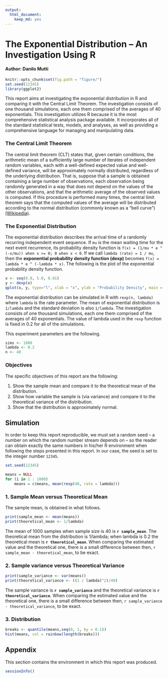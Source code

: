 ```yaml
---
output:
  html_document:
    keep_md: yes
---
```

<!-- https://class.coursera.org/statinference-012/human_grading/view/courses/973520/assessments/4/submissions -->
<!-- https://rstudio-pubs-static.s3.amazonaws.com/26693_e1151035722942b2813c0063c6b220ae.html -->
<!-- https://rpubs.com/abhiuee/53828 -->
# The Exponential Distribution -- An Investigation Using R
#### Author: Danilo Mutti

```r
knitr::opts_chunk$set(fig.path = "figure/")
set.seed(12345)
library(ggplot2)
```

This report aims at investigating the exponential distribution  in R and comparing it with the Central Limit Theorem. The investigation consists of one thousand simulations, each one them comprised of the averages of 40 exponentials. This investigation utilizes R because it is the most comprehensive statistical analysis package available. It incorporates all of the standard statistical tests, models, and analyses, as well as providing a comprehensive language for managing and manipulating data.

### The Central Limit Theorem

The central limit theorem (CLT) states that, given certain conditions, the arithmetic mean of a sufficiently large number of iterates of independent random variables, each with a well-defined expected value and well-defined variance, will be approximately normally distributed, regardless of the underlying distribution. That is, suppose that a sample is obtained containing a large number of observations, each observation being randomly generated in a way that does not depend on the values of the other observations, and that the arithmetic average of the observed values is computed. If this procedure is performed many times, the central limit theorem says that the computed values of the average will be distributed according to the normal distribution (commonly known as a "bell curve") [(Wikipedia)](http://en.wikipedia.org/wiki/Central_limit_theorem], the central limit theorem (CLT)).

### The Exponential Distribution

The exponential distribution describes the arrival time of a randomly recurring independent event sequence. If `mu` is the mean waiting time for the next event recurrence, its probability density function is `f(x) = (1/mu * e ^ (-x/mu)) when x >= 0; 0 when x < 0`. If we call `lambda (rate) = 1 / mu`, then the **exponential probability density function (dexp)** becomes `f(x) = lambda * e ^ (-lambda * x)`. The following is the plot of the exponential probability density function.

```r
x <- seq(0.0, 5.0, 0.01)
y <- dexp(x)
qplot(x, y, type="l", xlab = "x", ylab = "Probability Density", main = "Figure 1: Exponential Probability Density Function")
```

The exponential distribution can be simulated in R with `rexp(n, lambda)` where `lambda` is the rate parameter. The mean of exponential distribution is `1/lambda` and the standard deviation is also `1/lambda`. The investigation consists of one thousand simulations, each one them comprised of the averages of 40 exponentials. The value of lambda used in the `rexp` function is fixed in 0.2 for all of the simulations.

This experiment parameters are the following.
```r
sims <- 1000
lambda <- 0.2
n <- 40
```

### Objectives

The specific objectives of this report are the following:

1. Show the sample mean and compare it to the theoretical mean of the distribution.
1. Show how variable the sample is (via variance) and compare it to the theoretical variance of the distribution.
1. Show that the distribution is approximately normal.

## Simulation

In order to keep this report reproducible, we must set a random seed -- a number on which the random number stream depends on -- so the reader can obtain exactly the same numbers in his/her R environment when following the steps presented in this report. In our case, the seed is set to the integer number `12345`.

```r
set.seed(12345)
```

```r
means = NULL
for (i in 1 : 1000)
    means = c(means, mean(rexp(40, rate = lambda)))
```

### 1. Sample Mean versus Theoretical Mean

The sample mean, is obtained in what follows.

```r
print(sample_mean <- mean(means))
print(theoretical_mean <- 1/lambda)
```

The mean of 1000 samples when sample size is 40 is **`r sample_mean`**. The theoretical mean from the distribution is 1/lambda; when lambda is 0.2 the theoretical mean is **`r theoretical_mean`**. When comparing the estimated value and the theoretical one, there is a small difference between then, `r sample_mean - theoretical_mean`, to be exact.

### 2. Sample variance versus Theoretical Variance

```r
print(sample_variance <- var(means))
print(theoretical_variance <- ((1 / lambda)^2)/40)
```

The sample variance is **`r sample_variance`** and the theoretical variance is **`r theoretical_variance`**. When comparing the estimated value and the theoretical one, there is a small difference between then, `r sample_variance - theoretical_variance`, to be exact.

### 3. Distribution

```r
breaks <- quantile(means,seq(0, 1, by = 0.1))
hist(means, col = rainbow(length(breaks)))
```


## Appendix

This section contains the environment in which this report was produced.

```r
sessionInfo()
```